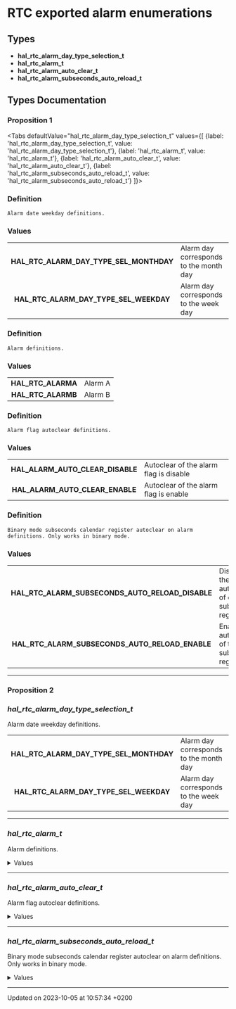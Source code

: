 
# RTC exported alarm enumerations

## Types


* **hal_rtc_alarm_day_type_selection_t**
* **hal_rtc_alarm_t**
* **hal_rtc_alarm_auto_clear_t**
* **hal_rtc_alarm_subseconds_auto_reload_t**

## Types Documentation

### Proposition 1

<Tabs
  defaultValue="hal_rtc_alarm_day_type_selection_t"
  values={[
    {label: 'hal_rtc_alarm_day_type_selection_t', value: 'hal_rtc_alarm_day_type_selection_t'},
    {label: 'hal_rtc_alarm_t', value: 'hal_rtc_alarm_t'},
    {label: 'hal_rtc_alarm_auto_clear_t', value: 'hal_rtc_alarm_auto_clear_t'},
    {label: 'hal_rtc_alarm_subseconds_auto_reload_t', value: 'hal_rtc_alarm_subseconds_auto_reload_t'}
  ]}>
  <TabItem value="hal_rtc_alarm_day_type_selection_t">
  <h3> Definition</h3>

    Alarm date weekday definitions.

  <h3> Values</h3>

|       |     |
| :---: | :--- |
| **HAL_RTC_ALARM_DAY_TYPE_SEL_MONTHDAY** | Alarm day corresponds to the month day |
| **HAL_RTC_ALARM_DAY_TYPE_SEL_WEEKDAY** | Alarm day corresponds to the week day  |


  </TabItem>

  <TabItem value="hal_rtc_alarm_t">
  <h3> Definition</h3>

    Alarm definitions.

  <h3> Values</h3>

|       |     |
| :---: | :--- |
| **HAL_RTC_ALARMA** | Alarm A |
| **HAL_RTC_ALARMB** | Alarm B |

  </TabItem>

  <TabItem value="hal_rtc_alarm_auto_clear_t">
  <h3> Definition</h3>

    Alarm flag autoclear definitions.

  <h3> Values</h3>

|       |     |
| :---: | :--- |
| **HAL_ALARM_AUTO_CLEAR_DISABLE** | Autoclear of the alarm flag is disable |
| **HAL_ALARM_AUTO_CLEAR_ENABLE** | Autoclear of the alarm flag is enable |

  </TabItem>

  <TabItem value="hal_rtc_alarm_subseconds_auto_reload_t">
  <h3> Definition</h3>

    Binary mode subseconds calendar register autoclear on alarm definitions. Only works in binary mode.

  <h3> Values</h3>

|       |     |
| :---: | :--- |
| **HAL_RTC_ALARM_SUBSECONDS_AUTO_RELOAD_DISABLE** | Disables the autoreload of calendar subseconds register |
| **HAL_RTC_ALARM_SUBSECONDS_AUTO_RELOAD_ENABLE** | Enables the autoreload of the subseconds register |

  </TabItem>
</Tabs>

---

### Proposition 2

### *hal_rtc_alarm_day_type_selection_t*

Alarm date weekday definitions.

|       |     |
| :---: | :--- |
| **HAL_RTC_ALARM_DAY_TYPE_SEL_MONTHDAY** | Alarm day corresponds to the month day |
| **HAL_RTC_ALARM_DAY_TYPE_SEL_WEEKDAY** | Alarm day corresponds to the week day  |


---

### *hal_rtc_alarm_t*

Alarm definitions.

<details>
<summary> Values </summary>

|       |     |
| :---: | :--- |
| **HAL_RTC_ALARMA** | Alarm A |
| **HAL_RTC_ALARMB** | Alarm B |

</details>

---

### *hal_rtc_alarm_auto_clear_t*

Alarm flag autoclear definitions.

<details>
<summary> Values </summary>

|       |     |
| :---: | :--- |
| **HAL_ALARM_AUTO_CLEAR_DISABLE** | Autoclear of the alarm flag is disable |
| **HAL_ALARM_AUTO_CLEAR_ENABLE** | Autoclear of the alarm flag is enable |

</details>

---

### *hal_rtc_alarm_subseconds_auto_reload_t*

Binary mode subseconds calendar register autoclear on alarm definitions. Only works in binary mode.

<details>
<summary> Values </summary>

|       |     |
| :---: | :--- |
| **HAL_RTC_ALARM_SUBSECONDS_AUTO_RELOAD_DISABLE** | Disables the autoreload of calendar subseconds register |
| **HAL_RTC_ALARM_SUBSECONDS_AUTO_RELOAD_ENABLE** | Enables the autoreload of the subseconds register |

</details>

-------------------------------

Updated on 2023-10-05 at 10:57:34 +0200